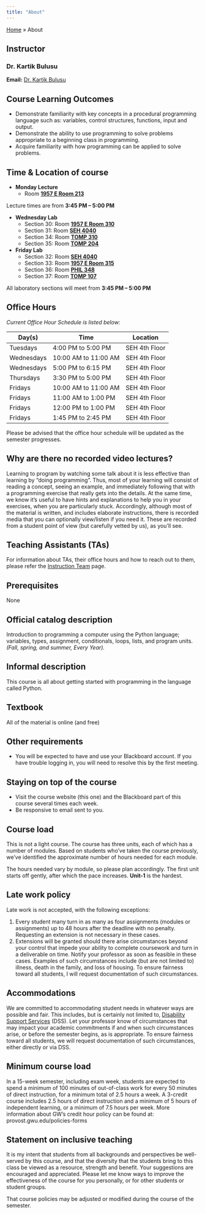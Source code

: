 ```yaml
---
title: "About"
---
```


<div class="breadcrumbs">
  <a href="./index.qmd">Home</a> &raquo;
  <span class="current-page">About</span>
</div>

## Instructor
### **Dr. Kartik Bulusu**

**Email:** <a href="mailto:bulusu@gwu.edu">Dr. Kartik Bulusu</a><br>

## Course Learning Outcomes
- Demonstrate familiarity with key concepts in a procedural programming language such as: variables, control structures, functions, input and output.
- Demonstrate the ability to use programming to solve problems appropriate to a beginning class in programming.
- Acquire familiarity with how programming can be applied to solve problems.


## Time & Location of course
- **Monday Lecture**
    - Room [**1957 E Room 213**](https://it.gwu.edu/classroom-search/1957-e-street-213)

:::{.callout-note}
Lecture times are from **3:45 PM – 5:00 PM**
:::

- **Wednesday Lab**
    - Section 30: Room [**1957 E Room 310**](https://it.gwu.edu/classroom-search/1957-e-street-310)
    - Section 31: Room [**SEH 4040**](https://it.gwu.edu/classroom-search/science-and-engineering-hall-4040)
    - Section 34: Room [**TOMP 310**](https://it.gwu.edu/classroom-search/tompkins-hall-310)
    - Section 35: Room [**TOMP 204**](https://it.gwu.edu/classroom-search/tompkins-hall-204)

- **Friday Lab**
    - Section 32: Room [**SEH 4040**](https://it.gwu.edu/classroom-search/science-and-engineering-hall-4040)
    - Section 33: Room [**1957 E Room 315**](https://it.gwu.edu/classroom-search/1957-e-street-315)
    - Section 36: Room [**PHIL 348**](https://it.gwu.edu/classroom-search/phillips-hall-348)
    - Section 37: Room [**TOMP 107**](https://it.gwu.edu/classroom-search/tompkins-hall-107)

:::{.callout-note}
All laboratory sections will meet from **3:45 PM – 5:00 PM**
:::

## Office Hours
_Current Office Hour Schedule is listed below:_
```{=html}
<table style="width:100%">
    <thead>
        <tr class="table-info">
            <th>Day(s)</th>
            <th>Time</th>
            <th>Location</th>
        </tr>
    </thead>
    <tbody>
        <tr>
            <td>Tuesdays</td>
            <td>4:00 PM to 5:00 PM</td>
            <td>SEH 4th Floor</td>
        </tr>
        <tr class="table-active">
            <td>Wednesdays</td>
            <td>10:00 AM to 11:00 AM</td>
            <td>SEH 4th Floor</td>
        </tr>
        <tr>
            <td>Wednesdays</td>
            <td>5:00 PM to 6:15 PM</td>
            <td>SEH 4th Floor</td>
        </tr>
        <tr class="table-active">
            <td>Thursdays</td>
            <td>3:30 PM to 5:00 PM</td>
            <td>SEH 4th Floor</td>
        </tr>
        <tr>
            <td>Fridays</td>
            <td>10:00 AM to 11:00 AM</td>
            <td>SEH 4th Floor</td>
        </tr>
        <tr class="table-active">
            <td>Fridays</td>
            <td>11:00 AM to 1:00 PM</td>
            <td>SEH 4th Floor</td>
        </tr>
        <tr>
            <td>Fridays</td>
            <td>12:00 PM to 1:00 PM</td>
            <td>SEH 4th Floor</td>
        </tr>
        <tr class="table-active">
            <td>Fridays</td>
            <td>1:45 PM to 2:45 PM</td>
            <td>SEH 4th Floor</td>
        </tr>
    </tbody>
</table>
```

:::{.callout-note}
Please be advised that the office hour schedule will be updated as the semester progresses.
:::

## Why are there no recorded video lectures?
Learning to program by watching some talk about it is less effective than learning by "doing programming". Thus, most of your learning will consist of reading a concept, seeing an example, and immediately following that with a programming exercise that really gets into the details. At the same time, we know it's useful to have hints and explanations to help you in your exercises, when you are particularly stuck. Accordingly, although most of the material is written, and includes elaborate instructions, there is recorded media that you can optionally view/listen if you need it. These are recorded from a student point of view (but carefully vetted by us), as you'll see.

## Teaching Assistants (TAs)
For information about TAs, their office hours and how to reach out to them, please refer the [Instruction Team](instructors.qmd) page.

## Prerequisites
None

## Official catalog description
Introduction to programming a computer using the Python language; variables, types, assignment, conditionals, loops, lists, and program units. _(Fall, spring, and summer, Every Year)._

## Informal description
This course is all about getting started with programming in the language called Python.

## Textbook
All of the material is online (and free)

## Other requirements
- You will be expected to have and use your Blackboard account. If you have trouble logging in, you will need to resolve this by the first meeting.

## Staying on top of the course
- Visit the course website (this one) and the Blackboard part of this course several times each week.
- Be responsive to email sent to you.

## Course load
This is not a light course. The course has three units, each of which has a number of modules. Based on students who've taken the course previously, we've identified the approximate number of hours needed for each module. 

:::{.callout-warning}
The hours needed vary by module, so please plan accordingly. The first unit starts off gently, after which the pace increases. **Unit-1** is the hardest.
:::

## Late work policy
Late work is not accepted, with the following exceptions:

1. Every student many turn in as many as four assignments (modules or assignments) up to 48 hours after the deadline with no penalty. Requesting an extension is not necessary in these cases.
2. Extensions will be granted should there arise circumstances beyond your control that impede your ability to complete coursework and turn in a deliverable on time. Notify your professor as soon as feasible in these cases. Examples of such circumstances include (but are not limited to) illness, death in the family, and loss of housing. To ensure fairness toward all students, I will request documentation of such circumstances.

## Accommodations
We are committed to accommodating student needs in whatever ways are possible and fair. This includes, but is certainly not limited to, [Disability Support Services](https://www2.seas.gwu.edu/~cs4all/1012/syllabus.html#disability-support-services-dss) (DSS). Let your professor know of circumstances that may impact your academic commitments if and when such circumstances arise, or before the semester begins, as is appropriate. To ensure fairness toward all students, we will request documentation of such circumstances, either directly or via DSS.

## Minimum course load
In a 15-week semester, including exam week, students are expected to spend a minimum of 100 minutes of out-of-class work for every 50 minutes of direct instruction, for a minimum total of 2.5 hours a week. A 3-credit course includes 2.5 hours of direct instruction and a minimum of 5 hours of independent learning, or a minimum of 7.5 hours per week. More information about GW’s credit hour policy can be found at: provost.gwu.edu/policies-forms

## Statement on inclusive teaching
It is my intent that students from all backgrounds and perspectives be well-served by this course, and that the diversity that the students bring to this class be viewed as a resource, strength and benefit. Your suggestions are encouraged and appreciated. Please let me know ways to improve the effectiveness of the course for you personally, or for other students or student groups.

:::{.callout-note}
That course policies may be adjusted or modified during the course of the semester.
:::